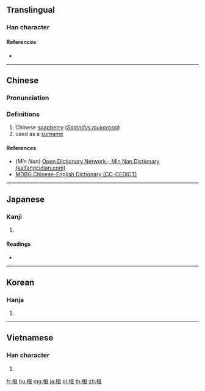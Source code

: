 ==Translingual==

===Han character===
{{Han char|rn=75|rad=木|as=06|sn=10|four=41916|canj=DMAM|ids=⿰木亘}}

====References====
* {{Han ref|kx=0526.050|dkj=14774|dj=0915.020|hdz=21195.060|uh=6853|ud=26707|bh=AED9|bd=44761}}

----

==Chinese==
{{zh-forms}}

===Pronunciation===
{{zh-pron
|m=huán
|c=wun4
|mn=hoân
|mc=y
|oc=y
|ma=
|cat=pn
}}

===Definitions===
# Chinese [[soapberry]] (''[[w:Sapindus mukorossi|Sapindus mukorossi]]'')
# used as a [[surname]]

====References====
* (''Min Nan'') [http://kaifangcidian.com/han/minnan/%E6%A1%93 Open Dictionary Network - Min Nan Dictionary (kaifangcidian.com)]
* [http://www.mdbg.net/chindict/chindict.php?page=worddict&wdrst=1&wdqb=%E6%A1%93 MDBG Chinese-English Dictionary (CC-CEDICT)]

----

==Japanese==

===Kanji===
{{ja-kanji|grade=|rs=木06}}

# {{defn|lang=ja|sort=木06}}

====Readings====
* {{ja-readings|on=[[かん]] (kan), [[がん]] (gan)|kun=[[たけしい]] (takeshii), [[めぐる]] (meguru), [[うれえる]] (ureeru)}}

----

==Korean==

===Hanja===
{{ko-hanja|hangeul=환|eumhun=|rv=hwan|mr=hwan|y=hwan}}

# {{defn|lang=ko|sort=木06}}

----

==Vietnamese==

===Han character===
{{vi-readings|rs=木06|hanviet=hoàn}}

# {{defn|lang=vi|sort=木06}}

[[fr:桓]]
[[hu:桓]]
[[mg:桓]]
[[ja:桓]]
[[pl:桓]]
[[th:桓]]
[[zh:桓]]